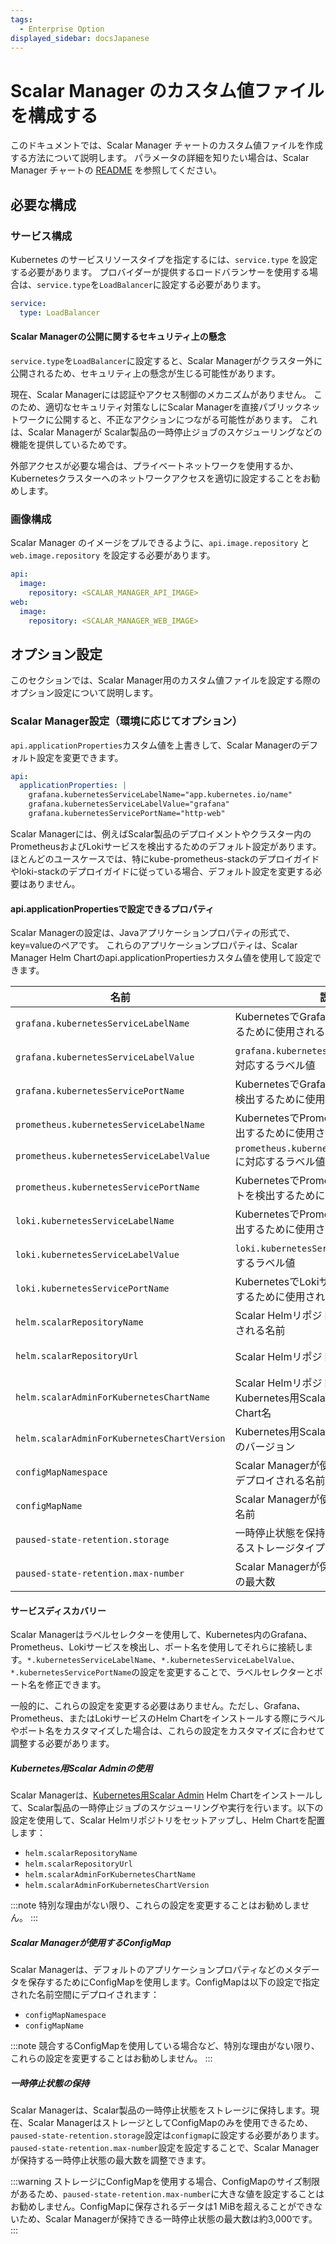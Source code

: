 ```yaml
---
tags:
  - Enterprise Option
displayed_sidebar: docsJapanese
---
```


# Scalar Manager のカスタム値ファイルを構成する


<TranslationBanner />

このドキュメントでは、Scalar Manager チャートのカスタム値ファイルを作成する方法について説明します。 パラメータの詳細を知りたい場合は、Scalar Manager チャートの [README](https://github.com/scalar-labs/helm-charts/blob/main/charts/scalar-manager/README.md) を参照してください。

## 必要な構成

### サービス構成

Kubernetes のサービスリソースタイプを指定するには、`service.type` を設定する必要があります。 プロバイダーが提供するロードバランサーを使用する場合は、`service.type`を`LoadBalancer`に設定する必要があります。

```yaml
service:
  type: LoadBalancer
```

#### Scalar Managerの公開に関するセキュリティ上の懸念

`service.type`を`LoadBalancer`に設定すると、Scalar Managerがクラスター外に公開されるため、セキュリティ上の懸念が生じる可能性があります。

現在、Scalar Managerには認証やアクセス制御のメカニズムがありません。
このため、適切なセキュリティ対策なしにScalar Managerを直接パブリックネットワークに公開すると、不正なアクションにつながる可能性があります。
これは、Scalar Managerが Scalar製品の一時停止ジョブのスケジューリングなどの機能を提供しているためです。

外部アクセスが必要な場合は、プライベートネットワークを使用するか、Kubernetesクラスターへのネットワークアクセスを適切に設定することをお勧めします。

### 画像構成

Scalar Manager のイメージをプルできるように、`api.image.repository` と `web.image.repository` を設定する必要があります。

```yaml
api:
  image:
    repository: <SCALAR_MANAGER_API_IMAGE>
web:
  image:
    repository: <SCALAR_MANAGER_WEB_IMAGE>
```

## オプション設定
このセクションでは、Scalar Manager用のカスタム値ファイルを設定する際のオプション設定について説明します。

### Scalar Manager設定（環境に応じてオプション）
`api.applicationProperties`カスタム値を上書きして、Scalar Managerのデフォルト設定を変更できます。

```yaml
api:
  applicationProperties: |
    grafana.kubernetesServiceLabelName="app.kubernetes.io/name"
    grafana.kubernetesServiceLabelValue="grafana"
    grafana.kubernetesServicePortName="http-web"
```

Scalar Managerには、例えばScalar製品のデプロイメントやクラスター内のPrometheusおよびLokiサービスを検出するためのデフォルト設定があります。
ほとんどのユースケースでは、特にkube-prometheus-stackのデプロイガイドやloki-stackのデプロイガイドに従っている場合、デフォルト設定を変更する必要はありません。

#### api.applicationPropertiesで設定できるプロパティ

Scalar Managerの設定は、Javaアプリケーションプロパティの形式で、key=valueのペアです。
これらのアプリケーションプロパティは、Scalar Manager Helm Chartのapi.applicationPropertiesカスタム値を使用して設定できます。

|名前|説明|デフォルト値|
|---|---|---|
|`grafana.kubernetesServiceLabelName`|KubernetesでGrafanaサービスを検出するために使用されるラベル名|`app.kubernetes.io/name`|
|`grafana.kubernetesServiceLabelValue`|`grafana.kubernetesServiceLabelName`に対応するラベル値|`grafana`|
|`grafana.kubernetesServicePortName`|KubernetesでGrafanaサービスポートを検出するために使用されるポート名|`http-web`|
|`prometheus.kubernetesServiceLabelName`|KubernetesでPrometheusサービスを検出するために使用されるラベル名|`app`|
|`prometheus.kubernetesServiceLabelValue`|`prometheus.kubernetesServiceLabelName`に対応するラベル値|`kube-prometheus-stack-prometheus`|
|`prometheus.kubernetesServicePortName`|KubernetesでPrometheusサービスポートを検出するために使用されるポート名|`http-web`|
|`loki.kubernetesServiceLabelName`|KubernetesでPrometheusサービスを検出するために使用されるラベル名|`app`|
|`loki.kubernetesServiceLabelValue`|`loki.kubernetesServiceLabelName`に対応するラベル値|`loki`|
|`loki.kubernetesServicePortName`|KubernetesでLokiサービスポートを検出するために使用されるポート名|`http-metrics`|
|`helm.scalarRepositoryName`|Scalar Helmリポジトリを表すために使用される名前|`scalar-labs`|
|`helm.scalarRepositoryUrl`|Scalar HelmリポジトリのURL|`https://scalar-labs.github.io/helm-charts`|
|`helm.scalarAdminForKubernetesChartName`|Scalar HelmリポジトリにおけるKubernetes用Scalar Adminの Helm Chart名|`scalar-admin-for-kubernetes`|
|`helm.scalarAdminForKubernetesChartVersion`|Kubernetes用Scalar Admin Helm Chartのバージョン|`1.0.0`|
|`configMapNamespace`|Scalar Managerが使用するConfigMapがデプロイされる名前空間|`default`|
|`configMapName`|Scalar Managerが使用するConfigMapの名前|`scalar-manager-metadata`|
|`paused-state-retention.storage`|一時停止状態を保持するために使用されるストレージタイプ|`configmap`|
|`paused-state-retention.max-number`|Scalar Managerが保持する一時停止状態の最大数|`100`|

#### サービスディスカバリー

Scalar Managerはラベルセレクターを使用して、Kubernetes内のGrafana、Prometheus、Lokiサービスを検出し、ポート名を使用してそれらに接続します。`*.kubernetesServiceLabelName`、`*.kubernetesServiceLabelValue`、`*.kubernetesServicePortName`の設定を変更することで、ラベルセレクターとポート名を修正できます。

一般的に、これらの設定を変更する必要はありません。ただし、Grafana、Prometheus、またはLokiサービスのHelm Chartをインストールする際にラベルやポート名をカスタマイズした場合は、これらの設定をカスタマイズに合わせて調整する必要があります。

##### Kubernetes用Scalar Adminの使用

Scalar Managerは、[Kubernetes用Scalar Admin](https://github.com/scalar-labs/scalar-admin-for-kubernetes) Helm Chartをインストールして、Scalar製品の一時停止ジョブのスケジューリングや実行を行います。以下の設定を使用して、Scalar Helmリポジトリをセットアップし、Helm Chartを配置します：

- `helm.scalarRepositoryName`
- `helm.scalarRepositoryUrl`
- `helm.scalarAdminForKubernetesChartName`
- `helm.scalarAdminForKubernetesChartVersion`

:::note
特別な理由がない限り、これらの設定を変更することはお勧めしません。
:::

##### Scalar Managerが使用するConfigMap

Scalar Managerは、デフォルトのアプリケーションプロパティなどのメタデータを保存するためにConfigMapを使用します。ConfigMapは以下の設定で指定された名前空間にデプロイされます：

- `configMapNamespace`
- `configMapName`

:::note
競合するConfigMapを使用している場合など、特別な理由がない限り、これらの設定を変更することはお勧めしません。
:::

##### 一時停止状態の保持

Scalar Managerは、Scalar製品の一時停止状態をストレージに保持します。現在、Scalar ManagerはストレージとしてConfigMapのみを使用できるため、`paused-state-retention.storage`設定は`configmap`に設定する必要があります。`paused-state-retention.max-number`設定を設定することで、Scalar Managerが保持する一時停止状態の最大数を調整できます。

:::warning
ストレージにConfigMapを使用する場合、ConfigMapのサイズ制限があるため、`paused-state-retention.max-number`に大きな値を設定することはお勧めしません。ConfigMapに保存されるデータは1 MiBを超えることができないため、Scalar Managerが保持できる一時停止状態の最大数は約3,000です。
:::
